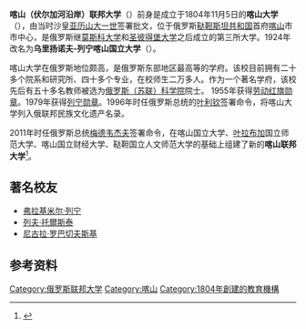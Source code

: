 {{Infobox university
| name = 喀山（伏尔加河沿岸）联邦大学
| native_name = {{lang|ru|Казанский (Приволжский) федеральный университет}}
| image_name = Kazan state university.jpg
| image_size = 
| caption = 
| latin_name = 
| motto = 
| established = 1804年11月5日
| type = [[公立大学|国立]]
| endowment = 
| staff = ~1,137
| rector = Myakzyum Salakhov
| enrollment = 25916 (2017)
| undergrad = 
| postgrad = 
| doctoral = 
| profess = 
| city = [[喀山|喀山]]
| state = 
| country = {{RUS}}
| campus = 市区及郊区
| free_label = 
| free = 
| colours = 
| affiliations = 
| footnotes = 
| website = [https://kpfu.ru kpfu.ru]
| address = 18 Ulitsa Kremlevskaya, Kazan 420008, Tatarstan, Russia
| publictransit = 
| telephone = 
| coor = {{coord|55.7907|N|49.1219|E|source:ruwiki_region:RU_scale:2000_type:edu|format=dms|display=inline,title}}
| logo = 
}}

'''喀山（伏尔加河沿岸）联邦大学'''（{{lang-ru|Казанский (Приволжский) федеральный университет}}）前身是成立于1804年11月5日的'''喀山大学'''（{{lang-ru|Казанский университет}}），由当时沙皇[[亚历山大一世_(俄罗斯)|亚历山大一世]]签署批文，位于俄罗斯[[鞑靼斯坦共和国|鞑靼斯坦共和国]]首府[[喀山|喀山]]市市中心，是俄罗斯继[[莫斯科国立大学|莫斯科大学]]和[[圣彼得堡国立大学|圣彼得堡大学]]之后成立的第三所大学。1924年改名为'''乌里扬诺夫-列宁喀山国立大学'''（{{lang-ru|Казанский государственный университет имени В. И. Ульянова-Ленина}}）。

喀山大学在俄罗斯地位颇高，是俄罗斯东部地区最高等的学府。该校目前拥有二十多个院系和研究所、四十多个专业，在校师生二万多人。作为一个著名学府，该校先后有五十多名教师被选为[[俄羅斯科學院|俄罗斯（苏联）科学院]]院士。 1955年获得[[劳动红旗勋章|劳动红旗勋章]]。1979年获得[[列寧勳章|列宁勋章]]。1996年时任俄罗斯总统的[[鲍里斯·叶利钦|叶利钦]]签署命令，将喀山大学列入俄联邦民族文化遗产名录。

2011年时任俄罗斯总统[[德米特里·梅德韦杰夫|梅德韦杰夫]]签署命令，在喀山国立大学、[[叶拉布加|叶拉布加]]国立师范大学、喀山国立财经大学、鞑靼国立人文师范大学的基础上组建了新的'''喀山联邦大学'''<ref>{{Cite web|title=Андрей Фурсенко объединил четыре вуза Татарстана в КФУ — Татцентр.ру|url=https://tatcenter.ru/news/andrej-fursenko-obedinil-chetyre-vuza-tatarstana-v-kfu/|access-date=2021-10-04|work=Татцентр|archive-date=2021-10-04|archive-url=https://web.archive.org/web/20211004021249/https://tatcenter.ru/news/andrej-fursenko-obedinil-chetyre-vuza-tatarstana-v-kfu/|dead-url=no}}</ref>。

== 著名校友 ==
*[[弗拉基米尔·列宁|弗拉基米尔·列宁]]
*[[列夫·托爾斯泰|列夫·托爾斯泰]]
*[[尼古拉·罗巴切夫斯基|尼古拉·罗巴切夫斯基]]

== 参考资料 ==
{{reflist}}
{{俄罗斯联邦大学}}

[[Category:俄罗斯联邦大学|Category:俄罗斯联邦大学]]
[[Category:喀山|Category:喀山]]
[[Category:1804年創建的教育機構|Category:1804年創建的教育機構]]
